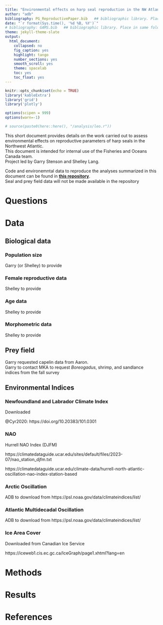 ```yaml
---
title: "Environmental effects on harp seal reproduction in the NW Atlantic"
author: "adb"
bibliography: PG_ReproductivePaper.bib   ## bibliographic library. Place in same folder as .Rmd
date: "`r format(Sys.time(), '%d %B, %Y')`"
# bibliography: GAMS.bib   ## bibliographic library. Place in same folder as .Rmd
theme: jekyll-theme-slate
output:
  html_document:
    collapsed: no
    fig_caption: yes
    highlight: tango
    number_sections: yes
    smooth_scroll: yes
    theme: spacelab
    toc: yes
    toc_float: yes
---
```


```r
knitr::opts_chunk$set(echo = TRUE)
library('kableExtra')
library('grid')
library('plotly')

options(scipen = 999)
options(warn=-1)

# source(paste0(here::here(), "/analysis/leo.r"))

```


This short document provides details on the work carried out to assess environmental effects on reproductive parameters of harp seals in the Northwest Atlantic.     
This document is intended for internal use of the Fisheries and Oceans Canada team.       
Project led by Garry Stenson and Shelley Lang. 

Code and environemntal data to reproduce the analyses summarized in this document can be found in [**this repository**](https://github.com/adbpatagonia/PG_ReproductivePaper).     
Seal and prey field data will not be made available in the repository


# Questions                


# Data      

## Biological data        

### Population size        

Garry (or Shelley) to provide

### Female reproductive data            

Shelley to provide     


### Age data       

Shelley to provide   

### Morphometric data       

Shelley to provide   

          

## Prey field      

Garry requested capelin data from Aaron.            
Garry to contact MKA to request *Boreogadus*, shrimp, and sandlance indices from the fall survey         

## Environmental Indices         

### Newfoundland and Labrador Climate Index            

Downloaded    

 @Cyr2020: https://doi.org/10.20383/101.0301                 
 
 
### NAO            


Hurrell NAO Index  (DJFM)

https://climatedataguide.ucar.edu/sites/default/files/2023-07/nao_station_djfm.txt     

https://climatedataguide.ucar.edu/climate-data/hurrell-north-atlantic-oscillation-nao-index-station-based


### Arctic Oscillation      

ADB to download from  https://psl.noaa.gov/data/climateindices/list/  

### Atlantic Multidecadal Oscillation         

ADB to download from  https://psl.noaa.gov/data/climateindices/list/  

### Ice Area Cover                

Downloaded from Canadian Ice Service    

https://iceweb1.cis.ec.gc.ca/IceGraph/page1.xhtml?lang=en


# Methods                      
# Results               

# References            
